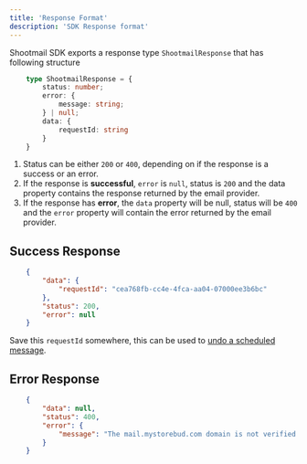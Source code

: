 ```yaml
---
title: 'Response Format'
description: 'SDK Response format'
---
```


Shootmail SDK exports a response type `ShootmailResponse` that has following structure

```typescript
    type ShootmailResponse = {
        status: number;
        error: {
            message: string;
        } | null;
        data: {
            requestId: string
        }
    }
```

1. Status can be either `200` or `400`, depending on if the response is a success or an error.
2. If the response is **successful**, `error` is `null`, status is `200` and the data property contains the response
returned by the email provider.
3. If the response has **error**, the `data` property will be null, status will be `400` and the `error` property
will contain the error returned by the email provider.

## Success Response

```json
    {
        "data": {
            "requestId": "cea768fb-cc4e-4fca-aa04-07000ee3b6bc"
        },
        "status": 200,
        "error": null
    }
```

Save this `requestId` somewhere, this can be used to [undo a scheduled message](/usage/usage#undo-mail).

## Error Response

```json
    {
        "data": null,
        "status": 400,
        "error": {
            "message": "The mail.mystorebud.com domain is not verified. Please, add and verify your domain on https://resend.com/domains"
        }
    }
```